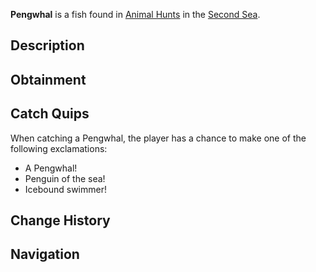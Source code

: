 {{FishInfobox
|image          = Pengwhal.png
|rarity         = Limited
|event          = Animal Hunt
|sea            = Second Sea
|location       = [[Animals - Sea 2]]
|sublocation    = 
|sources        = Fishing Rod
|radar_location = 
|prog_speed     = -5
|xp             = 1000
|weather        = Clear
|time           = 
|season         = Winter
|bait           = Squid
|base_weight    = 44
|base_value     = 450
|weight_range   = 29
|base_chance    = 60
|base_resil     = 70
}}
'''Pengwhal''' is a {{Rarity|Limited}} fish found in [[Animal Hunt]]s in the [[Second Sea]].

== Description ==
{{Description|A sleek swimmer with a horned snout, waddling through icy seas.|Bestiary Entry}}

== Obtainment ==
{{Description|It spears the chill where snow dusts the waves.|Bestiary Hint}}
{{Fish Availability|
Animal Hunt/Second Sea
|top_rods      = 
Firefly Rod\146095.53\167577;
Brick Built Rod\134536.61\141276.07;
Trident Rod\129550.51\127996.88;
Leviathan's Fang Rod\123292.45\82351.02;
Wildflower Rod\122959.54\121240.28;
Long Rod\119910.51\119910.51;
Fungal Rod\121502.24\121502.24;
Astralhook Rod\122315.48\135062.5;
Fang of the Eclipse\122569.82\123625.37;
Adventurer's Rod\105436.29\111255.06;
Fischer's Rod\105590.37\103349.62;
Plastic Rod\99237.3\102910.93;
Verdant Shear Rod\118404.77\116984.81;
Free Spirit Rod\117737.75\83886.84;
Blazebringer Rod\114391.45\95318.56;
No-Life Rod\109672.18\108341.94;
Seraphic Rod\104418.21\103165.98;
Challenger's Rod\100673.07\99129.94;
Rod Of The Forgotten Fang\99830.31\97573.04;
Depthseeker Rod\99608.11\99608.11;
Avalanche Rod\98634.35\98634.35;
Volcanic Rod\98218.77\97894.32;
Rod Of The Depths\98167.05\95453.64;
Zeus Rod\97784.44\97461.43;
Rod Of The Exalted One\96829.48\82262.5;
Ethereal Prism Rod\95840.1\61911.36;
Steady Rod\80566.68\80566.68
|recommended   = Astralhook Rod
}}

== Catch Quips ==
When catching a Pengwhal, the player has a chance to make one of the following exclamations:
* A Pengwhal!
* Penguin of the sea!
* Icebound swimmer!

== Change History ==
{{Change History|{{subst:Current Version}}}}

== Navigation ==
{{Fish Navbox|Animals - Sea 2}}